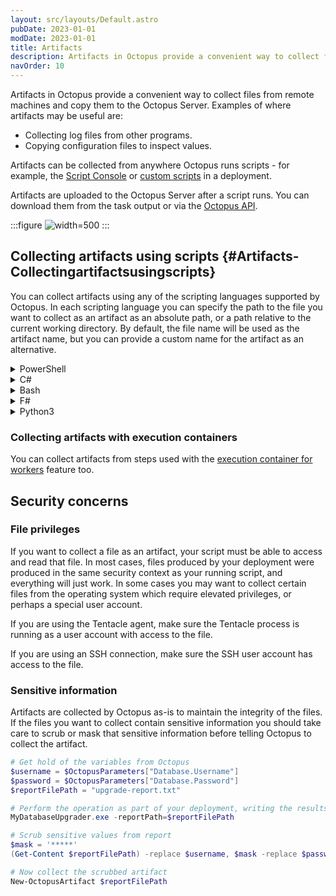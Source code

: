 ```yaml
---
layout: src/layouts/Default.astro
pubDate: 2023-01-01
modDate: 2023-01-01
title: Artifacts
description: Artifacts in Octopus provide a convenient way to collect files from remote machines during deployments.
navOrder: 10
---
```


Artifacts in Octopus provide a convenient way to collect files from remote machines and copy them to the Octopus Server. Examples of where artifacts may be useful are:

- Collecting log files from other programs.
- Copying configuration files to inspect values.

Artifacts can be collected from anywhere Octopus runs scripts - for example, the [Script Console](/docs/administration/managing-infrastructure/script-console/) or [custom scripts](/docs/deployments/custom-scripts) in a deployment.

Artifacts are uploaded to the Octopus Server after a script runs. You can download them from the task output or via the [Octopus API](/docs/octopus-rest-api).

:::figure
![](/docs/projects/deployment-process/images/artifacts-access.png "width=500")
:::

## Collecting artifacts using scripts \{#Artifacts-Collectingartifactsusingscripts}

You can collect artifacts using any of the scripting languages supported by Octopus. In each scripting language you can specify the path to the file you want to collect as an artifact as an absolute path, or a path relative to the current working directory. By default, the file name will be used as the artifact name, but you can provide a custom name for the artifact as an alternative.

<details data-group="deployment-process-artifacts">
<summary>PowerShell</summary>

```powershell
# Collect a custom log file from the current working directory using the file name as the name of the artifact
New-OctopusArtifact "output.log"

# Collect all .xml files contained in the current working directory recursing sub-directories
Get-ChildItem . -Recurse -Include *.xml | New-OctopusArtifact

# Collect the hosts file but using a custom name for each machine so you can differentiate between them
# Note: to collect this artifact would require the Tentacle process to be elevated as a high privileged user account
New-OctopusArtifact -Path "C:\Windows\System32\drivers\etc\hosts" -Name "$([System.Environment]::MachineName)-hosts.txt"
```

</details>
<details data-group="deployment-process-artifacts">
<summary>C#</summary>

```csharp
// Collect a custom log file from the current working directory using the file name as the name of the artifact
Octopus.CreateArtifact("output.log");

// Collect the hosts file but using a custom name for each machine so you can differentiate between them
// Note: to collect this artifact would require the Tentacle process to be elevated as a high privileged user account
Octopus.CreateArtifact(@"C:\Windows\System32\drivers\etc\hosts", System.Environment.MachineName + "-hosts.txt");
```

</details>
<details data-group="deployment-process-artifacts">
<summary>Bash</summary>

```bash
# Collect a custom log file from the current working directory using the file name as the name of the artifact
new_octopusartifact output.log

# Collect the hosts file but using a custom name for each machine so you can differentiate between them
# Note: to collect this artifact would require the SSH user account to be elevated as a high privileged user account
new_octopusartifact /etc/hosts $(hostname)-hosts.txt
```

</details>
<details data-group="deployment-process-artifacts">
<summary>F#</summary>

```fsharp
// Collect a custom log file from the current working directory using the file name as the name of the artifact
Octopus.createArtifact "output.log"

// Collect the hosts file but using a custom name for each machine so you can differentiate between them
// Note: to collect this artifact would require the Tentacle process to be elevated as a high privileged user account
Octopus.createArtifact @"C:\Windows\System32\drivers\etc\hosts" (Some (System.Environment.MachineName + "-hosts.txt"))
```

</details>
<details data-group="deployment-process-artifacts">
<summary>Python3</summary>

```python
# Collect a custom log file from the current working directory using the file name as the name of the artifact
createartifact("output.log")

# Collect the hosts file but using a custom name for each machine so you can differentiate between them
# Note: to collect this artifact would require the Tentacle process to be elevated as a high privileged user account
import os
createartifact("C:\Windows\System32\drivers\etc\hosts", "{}-hosts.txt".format(os.environ["COMPUTERNAME"]))
```

</details>

### Collecting artifacts with execution containers

You can collect artifacts from steps used with the [execution container for workers](/docs/projects/steps/execution-containers-for-workers) feature too.

<CollectArtifactInExecutionContainer />

## Security concerns

### File privileges

If you want to collect a file as an artifact, your script must be able to access and read that file.  In most cases, files produced by your deployment were produced in the same security context as your running script, and everything will just work. In some cases you may want to collect certain files from the operating system which require elevated privileges, or perhaps a special user account.

If you are using the Tentacle agent, make sure the Tentacle process is running as a user account with access to the file.

If you are using an SSH connection, make sure the SSH user account has access to the file.

### Sensitive information

Artifacts are collected by Octopus as-is to maintain the integrity of the files. If the files you want to collect contain sensitive information you should take care to scrub or mask that sensitive information before telling Octopus to collect the artifact.

```powershell
# Get hold of the variables from Octopus
$username = $OctopusParameters["Database.Username"]
$password = $OctopusParameters["Database.Password"]
$reportFilePath = "upgrade-report.txt"

# Perform the operation as part of your deployment, writing the results to the report file
MyDatabaseUpgrader.exe -reportPath=$reportFilePath

# Scrub sensitive values from report
$mask = '*****'
(Get-Content $reportFilePath) -replace $username, $mask -replace $password, $mask | Set-Content $reportFilePath

# Now collect the scrubbed artifact
New-OctopusArtifact $reportFilePath
```
